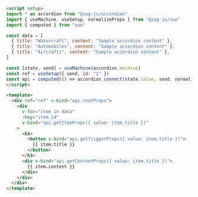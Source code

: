 ```md
<script setup>
import * as accordion from "@zag-js/accordion"
import { useMachine, useSetup, normalizeProps } from "@zag-js/vue"
import { computed } from "vue"

const data = [
  { title: "Watercraft", content: "Sample accordion content" },
  { title: "Automobiles", content: "Sample accordion content" },
  { title: "Aircrafts", content: "Sample accordion content" },
]

const [state, send] = useMachine(accordion.machine)
const ref = useSetup({ send, id: "1" })
const api = computed(() => accordion.connect(state.value, send, normalizeProps))
</script>

<template>
  <div ref="ref" v-bind="api.rootProps">
    <div
      v-for="item in data"
      :key="item.id"
      v-bind="api.getItemProps({ value: item.title })"
    >
      <h3>
        <button v-bind="api.getTriggerProps({ value: item.title })">
          {{ item.title }}
        </button>
      </h3>
      <div v-bind="api.getContentProps({ value: item.title })">
        {{ item.content }}
      </div>
    </div>
  </div>
</template>
```
